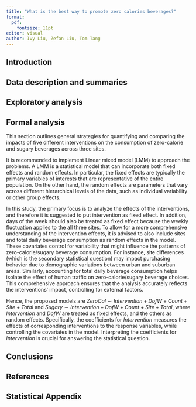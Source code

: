 ```yaml
---
title: "What is the best way to promote zero calories beverages?"
format: 
  pdf:
    fontsize: 11pt
editor: visual
author: Ivy Liu, Zefan Liu, Tom Tang
---
```


## Introduction



## Data description and summaries



## Exploratory analysis



## Formal analysis
This section outlines general strategies for quantifying and comparing the impacts of five different interventions on the consumption of zero-calorie and sugary beverages across three sites. 

It is recommended to implement Linear mixed model (LMM) to approach the problems. A LMM is a statistical model that can incorporate both fixed effects and random effects. In particular, the fixed effects are typically the primary variables of interests that are representative of the entire population. On the other hand, the random effects are parameters that vary across different hierarchical levels of the data, such as individual variability or other group effects. 

In this study, the primary focus is to analyze the effects of the interventions, and therefore it is suggested to put intervention as fixed effect. In addition, days of the week should also be treated as fixed effect because the weekly fluctuation applies to the all three sites. To allow for a more comprehensive understanding of the intervention effects, it is advised to also include sites and total dailiy beverage consumption as random effects in the model. These covariates control for variability that might influence the patterns of zero-calorie/sugary beverage consumption. For instance, site differences (which is the secondary statistical question) may impact purchasing behavior due to demographic variations between urban and suburban areas. Similarly, accounting for total daily beverage consumption helps isolate the effect of human traffic on zero-calorie/sugary beverage choices. This comprehensive approach ensures that the analysis accurately reflects the interventions' impact, controlling for external factors.

Hence, the proposed models are $ZeroCal \sim Intervention + DofW + Count + Site + Total$ and $Sugary \sim Intervention + DofW + Count + Site + Total$, where $Intervention$ and $DofW$ are treated as fixed effects, and the others as random effects. Specifically, the coefficients for $Intervention$ measures the effects of corresponding interventions to the response variables, while controlling the covariates in the model. Interpreting the coefficients for $Intervention$ is crucial for answering the statistical question.


## Conclusions



## References



## Statistical Appendix



